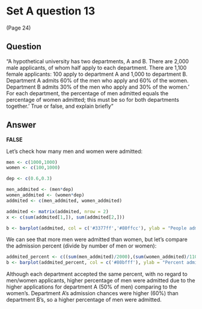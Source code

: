 # Set A question 13 
(Page 24)

## Question

"A hypothetical university has two departments, A and B. There are 2,000 male applicants, of whom half apply to each department. There are 1,100 female applicants: 100 apply to department A and 1,000 to department B. Department A admits 60% of the men who apply and 60% of the women. Department B admits 30% of the men who apply and 30% of the women.' For each department, the percentage of men admitted equals the percentage of women admitted; this must be so for both departments together.' True or false, and explain briefly"

## Answer

**FALSE**

Let's check how many men and women were admitted:

```r

men <- c(1000,1000)
women <- c(100,1000)

dep <- c(0.6,0.3)

men_addmited <- (men*dep)
women_addmited <- (women*dep)
addmited <- c(men_addmited, women_addmited)

addmited <- matrix(addmited, nrow = 2)
x <- c(sum(addmited[1,]), sum(addmited[2,]))

b <- barplot(addmited, col = c('#3377ff','#80ffcc'), ylab = "People admitted", names.arg = c("Men", "Women"), ylim = c(0,1000), main = "Men and Women admitted by departments", legend = c("Dep A", "Dep B")) 


```

We can see that more men were admitted than women, but let's compare the admission percent (divide by number of men or women):


```r
addmited_percent <- c((sum(men_addmited)/2000),(sum(women_addmited)/1100))
b <- barplot(addmited_percent, col = c('#80bfff'), ylab = "Percent admited", names.arg = c("Men", "Women"), main = "Percentage admitted", legend = c("Overall"))

```

Although each department accepted the same percent, with no regard to men/women applicants, higher percentage of men were admitted due to the higher applications for department A (50% of men) comparing to the women's. Department A's admission chances were higher (60%) than department B's, so a higher percentage of men were admitted. 
